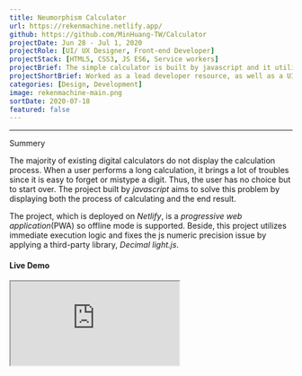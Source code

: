 ```yaml
---
title: Neumorphism Calculator
url: https://rekenmachine.netlify.app/
github: https://github.com/MinHuang-TW/Calculator
projectDate: Jun 28 - Jul 1, 2020
projectRole: [UI/ UX Designer, Front-end Developer]
projectStack: [HTML5, CSS3, JS ES6, Service workers]
projectBrief: The simple calculator is built by javascript and it utilizes immediate execution logic. Offline mode is also supported since this project is a progressive web application(PWA).
projectShortBrief: Worked as a lead developer resource, as well as a UI/UX designer, on the new Alienware Command Center.
categories: [Design, Development]
image: rekenmachine-main.png
sortDate: 2020-07-18
featured: false
---
```


---

<div class='iframe-container'>
<div>
<TitleAnchored top={0}>Summery</TitleAnchored>

The majority of existing digital calculators do not display the calculation process. When a user performs a long calculation, it brings a lot of troubles since it is easy to forget or mistype a digit. Thus, the user has no choice but to start over. The project built by _javascript_ aims to solve this problem by displaying both the process of calculating and the end result.

The project, which is deployed on _Netlify_, is a _progressive web application_(PWA) so offline mode is supported. Beside, this project utilizes immediate execution logic and fixes the js numeric precision issue by applying a third-party library, _Decimal light.js_.

<h4>
  Live Demo <BsArrowRight />
</h4>
</div>

<iframe
  class="calculator"
  name="js calculator"
  src="https://rekenmachine.netlify.app/"
/>
</div>

---

<TitleAnchored>Design Goal</TitleAnchored>

- Display each calculation step until the calculation is done
- Clear visual hierarchy between calculating digits and the end result
- Smooth pressing interaction with salient user feedback
- _Responsive web design_(RWD) across mobile devices(e.g. mobile phone, tablet)

<TitleAnchored>User Interface Design</TitleAnchored>

The user interface of the calculator was designed based on the core of _Neumorphism_, which became a popular visual design trend that blends techniques from skeuomorphism, realism, and flat design in late 2019. One of the advantages of neumorphic button is the salient user feedback while the button is active or inactive.

<div class='figure-container'>

![Design system of user interface](./calculator_designSystem.png)

</div>
<div class='figure-container'>

![Contextual rendering of cross-platform design](./calculator_render.png)

</div>

<TitleAnchored>Web Development</TitleAnchored>

The project was developed in _javascript_ while the animation was created with _CSS_. Besides, _Service Workers_ was utilized to turn this project into a _progressive web application_(PWA) and make it work offline. At the end, the project was deployed on _Netlify_.

In javascript, there are numeric precision issues, which would be problematic for a calculation project. Therefore, _Decimal light.js_ is used to not only fix the problem but also perform the operation instead of _eval()_, which is a dangerous function and exposes users to high security risks according to <a href="https://developer.mozilla.org/en-US/docs/Web/JavaScript/Reference/Global_Objects/eval#:~:text=eval()%20is%20a%20dangerous,permissions%20of%20your%20webpage%20%2F%20extension" target="_blank" rel="noopener noreferrer">**MDN**</a>.

<TitleAnchored>Future Development</TitleAnchored>

Currently, the calculator offers only the basic arithmetic. It is possible to upgrade the existing calculator to a scientific one by adding more advanced arithmetic like the factorial function, trigonometric functions and so on.
